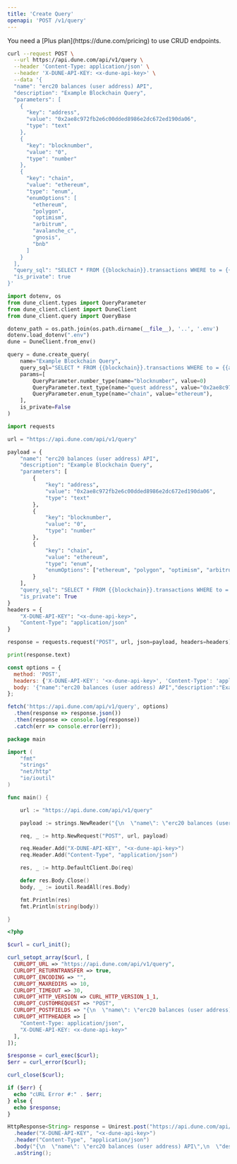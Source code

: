 ```yaml
---
title: 'Create Query'
openapi: 'POST /v1/query'
---
```


<Note>
You need a [Plus plan](https://dune.com/pricing) to use CRUD endpoints.
</Note>

<RequestExample>

```bash cURL
curl --request POST \
  --url https://api.dune.com/api/v1/query \
  --header 'Content-Type: application/json' \
  --header 'X-DUNE-API-KEY: <x-dune-api-key>' \
  --data '{
  "name": "erc20 balances (user address) API",
  "description": "Example Blockchain Query",
  "parameters": [
    {
      "key": "address",
      "value": "0x2ae8c972fb2e6c00dded8986e2dc672ed190da06",
      "type": "text"
    },
    {
      "key": "blocknumber",
      "value": "0",
      "type": "number"
    },
    {
      "key": "chain",
      "value": "ethereum",
      "type": "enum",
      "enumOptions": [
        "ethereum",
        "polygon",
        "optimism",
        "arbitrum",
        "avalanche_c",
        "gnosis",
        "bnb"
      ]
    }
  ],
  "query_sql": "SELECT * FROM {{blockchain}}.transactions WHERE to = {{address}} AND block_number > {{blocknumber}}",
  "is_private": true
}'
```

```python Python SDK
import dotenv, os
from dune_client.types import QueryParameter
from dune_client.client import DuneClient
from dune_client.query import QueryBase

dotenv_path = os.path.join(os.path.dirname(__file__), '..', '.env')
dotenv.load_dotenv(".env")
dune = DuneClient.from_env()

query = dune.create_query(
    name="Example Blockchain Query",
    query_sql="SELECT * FROM {{blockchain}}.transactions WHERE to = {{address}} AND block_number > {{blocknumber}}",
    params=[
        QueryParameter.number_type(name="blocknumber", value=0)
        QueryParameter.text_type(name="quest address", value="0x2ae8c972fb2e6c00dded8986e2dc672ed190da06"),
        QueryParameter.enum_type(name="chain", value="ethereum"),
    ],
    is_private=False
)
```

```python Python
import requests

url = "https://api.dune.com/api/v1/query"

payload = {
    "name": "erc20 balances (user address) API",
    "description": "Example Blockchain Query",
    "parameters": [
        {
            "key": "address",
            "value": "0x2ae8c972fb2e6c00dded8986e2dc672ed190da06",
            "type": "text"
        },
        {
            "key": "blocknumber",
            "value": "0",
            "type": "number"
        },
        {
            "key": "chain",
            "value": "ethereum",
            "type": "enum",
            "enumOptions": ["ethereum", "polygon", "optimism", "arbitrum", "avalanche_c", "gnosis", "bnb"]
        }
    ],
    "query_sql": "SELECT * FROM {{blockchain}}.transactions WHERE to = {{address}} AND block_number > {{blocknumber}}",
    "is_private": True
}
headers = {
    "X-DUNE-API-KEY": "<x-dune-api-key>",
    "Content-Type": "application/json"
}

response = requests.request("POST", url, json=payload, headers=headers)

print(response.text)
```

```javascript JavaScript
const options = {
  method: 'POST',
  headers: {'X-DUNE-API-KEY': '<x-dune-api-key>', 'Content-Type': 'application/json'},
  body: '{"name":"erc20 balances (user address) API","description":"Example Blockchain Query","parameters":[{"key":"address","value":"0x2ae8c972fb2e6c00dded8986e2dc672ed190da06","type":"text"},{"key":"blocknumber","value":"0","type":"number"},{"key":"chain","value":"ethereum","type":"enum","enumOptions":["ethereum","polygon","optimism","arbitrum","avalanche_c","gnosis","bnb"]}],"query_sql":"SELECT * FROM {{blockchain}}.transactions WHERE to = {{address}} AND block_number > {{blocknumber}}","is_private":true}'
};

fetch('https://api.dune.com/api/v1/query', options)
  .then(response => response.json())
  .then(response => console.log(response))
  .catch(err => console.error(err));
```

```go Go
package main

import (
	"fmt"
	"strings"
	"net/http"
	"io/ioutil"
)

func main() {

	url := "https://api.dune.com/api/v1/query"

	payload := strings.NewReader("{\n  \"name\": \"erc20 balances (user address) API\",\n  \"description\": \"Example Blockchain Query\",\n  \"parameters\": [\n    {\n      \"key\": \"address\",\n      \"value\": \"0x2ae8c972fb2e6c00dded8986e2dc672ed190da06\",\n      \"type\": \"text\"\n    },\n    {\n      \"key\": \"blocknumber\",\n      \"value\": \"0\",\n      \"type\": \"number\"\n    },\n    {\n      \"key\": \"chain\",\n      \"value\": \"ethereum\",\n      \"type\": \"enum\",\n      \"enumOptions\": [\n        \"ethereum\",\n        \"polygon\",\n        \"optimism\",\n        \"arbitrum\",\n        \"avalanche_c\",\n        \"gnosis\",\n        \"bnb\"\n      ]\n    }\n  ],\n  \"query_sql\": \"SELECT * FROM {{blockchain}}.transactions WHERE to = {{address}} AND block_number > {{blocknumber}}\",\n  \"is_private\": true\n}")

	req, _ := http.NewRequest("POST", url, payload)

	req.Header.Add("X-DUNE-API-KEY", "<x-dune-api-key>")
	req.Header.Add("Content-Type", "application/json")

	res, _ := http.DefaultClient.Do(req)

	defer res.Body.Close()
	body, _ := ioutil.ReadAll(res.Body)

	fmt.Println(res)
	fmt.Println(string(body))

}
```

```php PHP
<?php

$curl = curl_init();

curl_setopt_array($curl, [
  CURLOPT_URL => "https://api.dune.com/api/v1/query",
  CURLOPT_RETURNTRANSFER => true,
  CURLOPT_ENCODING => "",
  CURLOPT_MAXREDIRS => 10,
  CURLOPT_TIMEOUT => 30,
  CURLOPT_HTTP_VERSION => CURL_HTTP_VERSION_1_1,
  CURLOPT_CUSTOMREQUEST => "POST",
  CURLOPT_POSTFIELDS => "{\n  \"name\": \"erc20 balances (user address) API\",\n  \"description\": \"Example Blockchain Query\",\n  \"parameters\": [\n    {\n      \"key\": \"address\",\n      \"value\": \"0x2ae8c972fb2e6c00dded8986e2dc672ed190da06\",\n      \"type\": \"text\"\n    },\n    {\n      \"key\": \"blocknumber\",\n      \"value\": \"0\",\n      \"type\": \"number\"\n    },\n    {\n      \"key\": \"chain\",\n      \"value\": \"ethereum\",\n      \"type\": \"enum\",\n      \"enumOptions\": [\n        \"ethereum\",\n        \"polygon\",\n        \"optimism\",\n        \"arbitrum\",\n        \"avalanche_c\",\n        \"gnosis\",\n        \"bnb\"\n      ]\n    }\n  ],\n  \"query_sql\": \"SELECT * FROM {{blockchain}}.transactions WHERE to = {{address}} AND block_number > {{blocknumber}}\",\n  \"is_private\": true\n}",
  CURLOPT_HTTPHEADER => [
    "Content-Type: application/json",
    "X-DUNE-API-KEY: <x-dune-api-key>"
  ],
]);

$response = curl_exec($curl);
$err = curl_error($curl);

curl_close($curl);

if ($err) {
  echo "cURL Error #:" . $err;
} else {
  echo $response;
}
```

```java Java
HttpResponse<String> response = Unirest.post("https://api.dune.com/api/v1/query")
  .header("X-DUNE-API-KEY", "<x-dune-api-key>")
  .header("Content-Type", "application/json")
  .body("{\n  \"name\": \"erc20 balances (user address) API\",\n  \"description\": \"Example Blockchain Query\",\n  \"parameters\": [\n    {\n      \"key\": \"address\",\n      \"value\": \"0x2ae8c972fb2e6c00dded8986e2dc672ed190da06\",\n      \"type\": \"text\"\n    },\n    {\n      \"key\": \"blocknumber\",\n      \"value\": \"0\",\n      \"type\": \"number\"\n    },\n    {\n      \"key\": \"chain\",\n      \"value\": \"ethereum\",\n      \"type\": \"enum\",\n      \"enumOptions\": [\n        \"ethereum\",\n        \"polygon\",\n        \"optimism\",\n        \"arbitrum\",\n        \"avalanche_c\",\n        \"gnosis\",\n        \"bnb\"\n      ]\n    }\n  ],\n  \"query_sql\": \"SELECT * FROM {{blockchain}}.transactions WHERE to = {{address}} AND block_number > {{blocknumber}}\",\n  \"is_private\": true\n}")
  .asString();
```

</RequestExample>